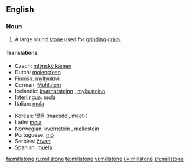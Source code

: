 ==English==
{{wikipedia}}

===Noun===
{{en-noun}}

# A large round [[stone]] used for [[grind]]ing [[grain]].

====Translations====
{{trans-top|large round stone used for grinding grain}}
*Czech: [[mlýnský kámen]] {{m}}
*Dutch: [[molensteen]] {{m}}
*Finnish: [[myllynkivi]]
*German: [[Mühlstein]] {{m}}
*Icelandic: [[kvarnarsteinn]] {{m}}, [[myllusteinn]] {{m}}
*[[Interlingua]]: [[mola]]
*Italian: [[mola]] {{f}}
{{trans-mid}}
*Korean: [[맷돌]] (maesdol, maet-)
*Latin: [[mola ]] {{f}}
*Norwegian: [[kvernstein]] {{m}}, [[møllestein]] {{m}}
*Portuguese: [[mó]] {{f}}
*Serbian: [[žrvanj]] {{m}}
*Spanish: [[muela]] {{f}}
{{trans-bottom}}

[[fa:millstone]]
[[ru:millstone]]
[[te:millstone]]
[[vi:millstone]]
[[uk:millstone]]
[[zh:millstone]]